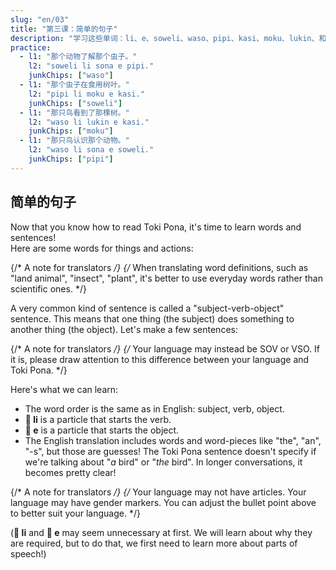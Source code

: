 ```yaml
---
slug: "en/03"
title: "第三课：简单的句子"
description: "学习这些单词：li、e、soweli、waso、pipi、kasi、moku、lukin、和 sona。"
practice:
  - l1: "那个动物了解那个虫子。"
    l2: "soweli li sona e pipi."
    junkChips: ["waso"]
  - l1: "那个虫子在食用树叶。"
    l2: "pipi li moku e kasi."
    junkChips: ["soweli"]
  - l1: "那只鸟看到了那棵树。"
    l2: "waso li lukin e kasi."
    junkChips: ["moku"]
  - l1: "那只鸟认识那个动物。"
    l2: "waso li sona e soweli."
    junkChips: ["pipi"]
---
```



## 简单的句子

Now that you know how to read Toki Pona, it's time to learn words and sentences!  
Here are some words for things and actions:

<List>
  <Word sl="soweli" m="land animal, like a cat, dog, cow, mouse, elephant" />
  <Word sl="waso" m="bird, like a pigeon, goose, owl" />
  <Word sl="pipi" m="insect, like a beetle, ant, butterfly, spider" />
  <Word sl="kasi" m="plant, like a clover, birch tree, cactus, moss" />
  <Word sl="moku" m="to consume" />
  <Word sl="lukin" m="to see" />
  <Word sl="sona" m="to know" />
</List>

{/* A note for translators */}
{/*
  When translating word definitions, such as "land animal", "insect", "plant",
  it's better to use everyday words rather than scientific ones.
*/}

A very common kind of sentence is called a "subject-verb-object" sentence. This means that one thing (the subject) does something to another thing (the object). Let's make a few sentences:

{/* A note for translators */}
{/*
  Your language may instead be SOV or VSO. If it is, please draw attention
  to this difference between your language and Toki Pona.
*/}

<List>
  <Sentence sl="soweli li moku e kasi." m="The animal eats plants." />
  <Sentence sl="waso li moku e pipi." m="The bird eats bugs." />
  <Sentence sl="pipi li lukin e soweli." m="The insect sees an animal." />
  <Sentence sl="waso li sona e kasi." m="The bird knows the tree." />
</List>

Here's what we can learn:

- The word order is the same as in English: subject, verb, object.
- **󱤧 li** is a particle that starts the verb.
- **󱤉 e** is a particle that starts the object.
- The English translation includes words and word-pieces like "the", "an", "-s", but those are guesses! The Toki Pona sentence doesn't specify if we're talking about "_a_ bird" or "_the_ bird". In longer conversations, it becomes pretty clear!

{/* A note for translators */}
{/*
  Your language may not have articles. Your language may have gender markers.
  You can adjust the bullet point above to better suit your language.
*/}

(**󱤧 li** and **󱤉 e** may seem unnecessary at first. We will learn about why they are required, but to do that, we first need to learn more about parts of speech!)

<Practice exercises={frontmatter.practice} />
